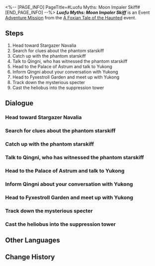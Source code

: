 <%-- [PAGE_INFO]
PageTitle=#Luofu Myths: Moon Impaler Skiff#
[END_PAGE_INFO] --%>
{{Stub|Dialogue.}}
{{Mission Infobox
|id            = 8015151
|title         = 
|image         = <!--Mission Luofu Myths Moon Impaler Skiff.png-->
|type          = Adventure
|event_name    = A Foxian Tale of the Haunted
|chapter       = Luofu Myths
|requirements  = {{subst:void|<!--Unknown: {"Type":"Manual"}-->}}
|summary       = The Ghostly Grove offers a myriad of uncanny stories, including an enigmatic Phantom Starskiff that eradicates the existence of living beings.<br />The only good heliobus is a captured heliobus. The only place they should go is the Suppression Tower in Fyxestroll Garden.
|characters    = "Caiyi"; Faint Voice; Guinaifen; Huohuo; Qingni; Spectral Pilot; Sushang; Trailblazer; Yukong
|startLocation = [[The Xianzhou Luofu]] - [[Fyxestroll Garden]]
|world         = The Xianzhou Luofu
|area          = Fyxestroll Garden
|prev          = 
|next          = 
|rewards       = Trailblaze EXP*100; Stellar Jade*20; Traveler's Guide*3; Condensed Aether*2; Lost Gold Fragment*2; Credit*5,000
}}
'''''Luofu Myths: Moon Impaler Skiff''''' is an Event [[Adventure Mission]] from the [[A Foxian Tale of the Haunted]] event.

==Steps==
# Head toward Stargazer Navalia
# Search for clues about the phantom starskiff
# Catch up with the phantom starskiff
# Talk to Qingni, who has witnessed the phantom starskiff
# Head to the Palace of Astrum and talk to Yukong
# Inform Qingni about your conversation with Yukong
# Head to Fyxestroll Garden and meet up with Yukong
# Track down the mysterious specter
# Cast the heliobus into the suppression tower

<!--
==Gameplay Notes==

--><!--
==Trial Character==

-->
==Dialogue==
{{Stub Dialogue}}
{{Dialogue End}}

===Head toward Stargazer Navalia{{subst:void|<!--801515103-->}}===
{{Mission Description|type=adventure|location=Stargazer Navalia|update|The Ghostly Grove offers a myriad of uncanny stories, including an enigmatic Phantom Starskiff that eradicates the existence of living beings from the mortal world. It would be wise to follow the clues in the post and investigate in Stargazer Navalia, as it is highly possible that a heliobus is involved.}}
{{Dialogue Start}}
:{{tx}}
{{Dialogue End}}

===Search for clues about the phantom starskiff{{subst:void|<!--801515113-->}}===
{{Mission Description|type=adventure|location=Stargazer Navalia|update|According to the post, the phantom starskiff has appeared in this area. Continue searching, and you might discover something. However, even if your search ends up fruitless, it shouldn't come as a surprise. After all, it's an exclusive phantom starskiff.}}
{{Dialogue Start}}
:{{tx}}
{{Dialogue End}}

===Catch up with the phantom starskiff{{subst:void|<!--801515114-->}}===
{{Mission Description|type=adventure|location=Stargazer Navalia|update|The phantom starskiff has appeared. Follow it to see what is going on.}}
{{Dialogue Start}}
:{{tx}}
{{Dialogue End}}

===Talk to Qingni, who has witnessed the phantom starskiff{{subst:void|<!--801515104-->}}===
{{Mission Description|type=adventure|location=Stargazer Navalia|update|Another girl from the Sky-Faring Commission has been attracted by the rumor and finds the Phantom Starskiff at the same time as you do.<br />Talk to the foxian girl to figure out why the starskiff has emerged.}}
{{Dialogue Start}}
:{{tx}}
{{Dialogue End}}

===Head to the Palace of Astrum and talk to Yukong{{subst:void|<!--801515105-->}}===
{{Mission Description|type=adventure|location=Palace of Astrum|update|All clues point to Madam Yukong, Helm Master of the Sky-Faring Commission and Qingni's mother.<br />The ghost-hunting squad's experience suggests that Madam Yukong is very likely to be possessed by a heliobus.<br />The clues regarding the secret behind the phantom starskiff might lie within the Palace of Astrum.}}
{{Dialogue Start}}
:{{tx}}
{{Dialogue End}}

===Inform Qingni about your conversation with Yukong{{subst:void|<!--801515107-->}}===
{{Mission Description|type=adventure|location=Central Starskiff Haven|update|Madam Yukong has agreed to head to Fyxestroll Garden and assist the Ten-Lords Commission in their investigation. Before returning to Fyxestroll Garden, you should let Qingni know.<br />However, Qingni is concerned that Madam Yukong has been possessed by a heliobus, and her worries are well-founded.}}
{{Dialogue Start}}
:{{tx}}
{{Dialogue End}}

===Head to Fyxestroll Garden and meet up with Yukong{{subst:void|<!--801515108-->}}===
{{Mission Description|type=adventure|location=Fyxestroll Garden|update|You meet up with Madam Yukong at Foxsomn Tomb in Fyxestroll Garden as promised, and she says, "All your doubts shall be answered." What's that supposed to mean?}}
{{Dialogue Start}}
:{{tx}}
{{Dialogue End}}

===Track down the mysterious specter{{subst:void|<!--801515109-->}}===
{{Mission Description|type=adventure|location=Fyxestroll Garden|update|Is that Qingni? Or a specter? Or was Qingni possessed by a heliobus? Oh no. You need to immediately go after her.}}
{{Dialogue Start}}
:{{tx}}
{{Dialogue End}}

===Cast the heliobus into the suppression tower{{subst:void|<!--801515111-->}}===
{{Mission Description|type=adventure|location=Fyxestroll Garden|update|The only good heliobus is a captured heliobus. The only place they should go is the Suppression Towers in Fyxestroll Garden.}}
{{Dialogue Start}}
:{{tx}}
{{Dialogue End}}

==Other Languages==
{{Other Languages
|en   = Luofu Myths: Moon Impaler Skiff
|zhs  = 罗浮异闻•贯月槎
|zht  = 羅浮異聞•貫月槎
|ja   = 羅浮異聞・月を貫く星槎
|ko   = 나부 기문•달을 관통하는 별뗏목
|es   = Leyendas urbanas del Luofu: Esquife perforalunas
|fr   = Mythes du Luofu&nbsp;: Astroskiff Percelune
|ru   = Городские легенды Лофу: Ялик, пронзающий луну
|th   = ตำนานพิศวงเมือง Luofu: เรือเกี้ยวจันทร์
|vi   = Kỳ Bí Luofu - Thuyền Xuyên Trăng
|de   = Legenden der Luofu: Das Skiff, das den Mond durchbohrte
|id   = Legenda Urban Luofu: Kapal Pembelah Bulan
|pt   = Lendas do Luofu: Esquife Empalador da Lua
}}

==Change History==
{{Change History|1.5}}

